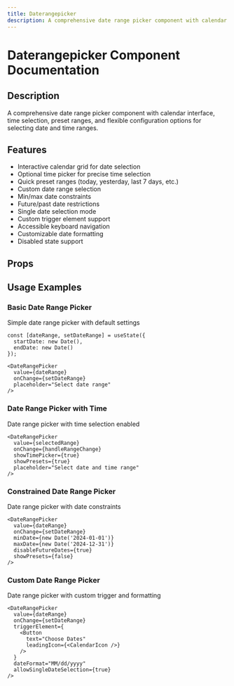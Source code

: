 ```yaml
---
title: Daterangepicker
description: A comprehensive date range picker component with calendar interface, time selection, preset ranges, and flexible configuration options for selecting date and time ranges.
---
```



# Daterangepicker Component Documentation

## Description
A comprehensive date range picker component with calendar interface, time selection, preset ranges, and flexible configuration options for selecting date and time ranges.

## Features
- Interactive calendar grid for date selection
- Optional time picker for precise time selection
- Quick preset ranges (today, yesterday, last 7 days, etc.)
- Custom date range selection
- Min/max date constraints
- Future/past date restrictions
- Single date selection mode
- Custom trigger element support
- Accessible keyboard navigation
- Customizable date formatting
- Disabled state support

## Props

<BlendTypeTable componentMeta={daterangepickerMeta} />

## Usage Examples

### Basic Date Range Picker
Simple date range picker with default settings

```tsx
const [dateRange, setDateRange] = useState({
  startDate: new Date(),
  endDate: new Date()
});

<DateRangePicker 
  value={dateRange}
  onChange={setDateRange}
  placeholder="Select date range"
/>
```

### Date Range Picker with Time
Date range picker with time selection enabled

```tsx
<DateRangePicker 
  value={selectedRange}
  onChange={handleRangeChange}
  showTimePicker={true}
  showPresets={true}
  placeholder="Select date and time range"
/>
```

### Constrained Date Range Picker
Date range picker with date constraints

```tsx
<DateRangePicker 
  value={dateRange}
  onChange={setDateRange}
  minDate={new Date('2024-01-01')}
  maxDate={new Date('2024-12-31')}
  disableFutureDates={true}
  showPresets={false}
/>
```

### Custom Date Range Picker
Date range picker with custom trigger and formatting

```tsx
<DateRangePicker 
  value={dateRange}
  onChange={setDateRange}
  triggerElement={
    <Button 
      text="Choose Dates" 
      leadingIcon={<CalendarIcon />}
    />
  }
  dateFormat="MM/dd/yyyy"
  allowSingleDateSelection={true}
/>
```

